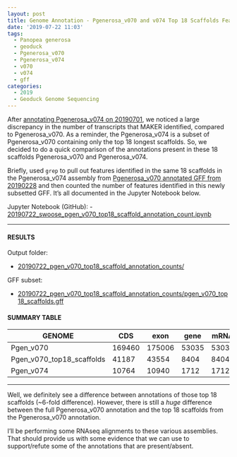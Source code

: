 ```yaml
---
layout: post
title: Genome Annotation - Pgenerosa_v070 and v074 Top 18 Scaffolds Feature Count Comparisons
date: '2019-07-22 11:03'
tags:
  - Panopea generosa
  - geoduck
  - Pgenerosa_v070
  - Pgenerosa_v074
  - v070
  - v074
  - gff
categories:
  - 2019
  - Geoduck Genome Sequencing
---
```

After [annotating Pgenerosa_v074 on 20190701](https://robertslab.github.io/sams-notebook/2019/07/01/Genome-Annotation-Pgenerosa_v074-MAKER-on-Mox.html), we noticed a large discrepancy in the number of transcripts that MAKER identified, compared to Pgenerosa_v070. As a reminder, the Pgenerosa_v074 is a subset of Pgenerosa_v070 containing only the top 18 longest scaffolds. So, we decided to do a quick comparison of the annotations present in these 18 scaffolds Pgenerosa_v070 and Pgenerosa_v074.

Briefly, used `grep` to pull out features identified in the same 18 scaffolds in the Pgenerosa_v074 assembly from [Pgenerosa_v070 annotated GFF from 20190228](https://robertslab.github.io/sams-notebook/2019/02/28/Genome-Annotation-Pgenerosa_v070-MAKER-on-Mox.html) and then counted the number of features identified in this newly subsetted GFF. It's all documented in the Jupyter Notebook below.

Jupyter Notebook (GitHub):
- [20190722_swoose_pgen_v070_top18_scaffold_annotation_count.ipynb](https://github.com/RobertsLab/code/blob/master/notebooks/sam/20190722_swoose_pgen_v070_top18_scaffold_annotation_count.ipynb)

---

#### RESULTS

Output folder:

- [20190722_pgen_v070_top18_scaffold_annotation_counts/](https://gannet.fish.washington.edu/Atumefaciens/20190722_pgen_v070_top18_scaffold_annotation_counts/)


GFF subset:

- [20190722_pgen_v070_top18_scaffold_annotation_counts/pgen_v070_top18_scaffolds.gff](https://gannet.fish.washington.edu/Atumefaciens/20190722_pgen_v070_top18_scaffold_annotation_counts/pgen_v070_top18_scaffolds.gff)


#### SUMMARY TABLE

| GENOME                    | CDS    | exon   | gene  | mRNA  |
|---------------------------|--------|--------|-------|-------|
| Pgen_v070                 | 169460 | 175006 | 53035 | 53035 |
| Pgen_v070_top18_scaffolds | 41187  | 43554  | 8404  | 8404  |
| Pgen_v074                 | 10764  | 10940  | 1712  | 1712  |


---

Well, we definitely see a difference between annotations of those top 18 scaffolds (~6-fold difference). However, there is still a _huge_ difference between the full Pgenerosa_v070 annotation and the top 18 scaffolds from the Pgenerosa_v070 annotation.

I'll be performing some RNAseq alignments to these various assemblies. That should provide us with some evidence that we can use to support/refute some of the annotations that are present/absent.
